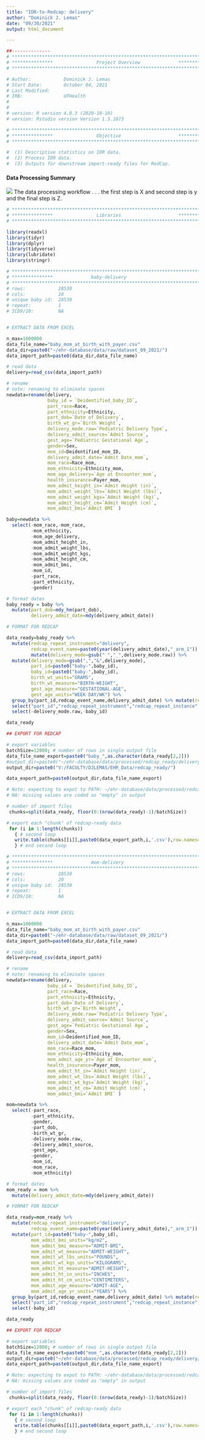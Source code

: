 ```yaml
---
title: "IDR-to-Redcap: delivery"
author: "Dominick J. Lemas"
date: "09/30/2021"
output: html_document

---
```


```r
##-------------- 
# **************************************************************************** #
# ***************                Project Overview              *************** #
# **************************************************************************** #

# Author:            Dominick J. Lemas 
# Start Date:        October 04, 2021 
# Last Modified:      
# IRB:               UFHealth  
#                    
#
# version: R version 4.0.3 (2020-10-10)
# version: Rstudio version Version 1.3.1073 

# **************************************************************************** #
# ***************                Objective                     *************** #
# **************************************************************************** #

#  (1) Descriptive statistics on IDR data. 
#  (2) Process IDR data. 
#  (3) Outputs for downstream import-ready files for RedCap. 


```

#### __Data Processing Summary__
![](dataprocessing_workflow.png)
The data processing workflow . . . 
the first step is X and second step is y and the final step is Z. 


```r

# **************************************************************************** #
# ***************                Libraries                     *************** #
# **************************************************************************** #

library(readxl)
library(tidyr)
library(dplyr)
library(tidyverse)
library(lubridate)
library(stringr)

```


```r

# **************************************************************************** #
# ***************              baby-delivery                                             
# **************************************************************************** #
# rows:            28530
# cols:            20 
# unique baby id:  28530
# repeat:          1
# ICD9/10:         NA


# EXTRACT DATA FROM EXCEL

n_max=1000000
data_file_name="baby_mom_at_birth_with_payer.csv"
data_dir=paste0("~/ehr-database/data/raw/dataset_09_2021/")
data_import_path=paste0(data_dir,data_file_name)

# read data
delivery=read_csv(data_import_path) 

# rename
# note: renaming to eliminate spaces 
newdata=rename(delivery, 
               baby_id = `Deidentified_baby_ID`, 
               part_race=Race,
               part_ethnicity=Ethnicity, 
               part_dob=`Date of Delivery`, 
               birth_wt_gr=`Birth Weight`,
               delivery_mode.raw=`Pediatric Delivery Type`,
               delivery_admit_source=`Admit Source`,
               gest_age=`Pediatric Gestational Age`, 
               gender=Sex, 
               mom_id=Deidentified_mom_ID,
               delivery_admit_date=`Admit Date_mom`, 
               mom_race=Race_mom,
               mom_ethnicity=Ethnicity_mom,
               mom_age_delivery=`Age at Encounter_mom`,
               health_insurance=Payer_mom,
               mom_admit_height_in=`Admit Height (in)`,
               mom_admit_weight_lbs=`Admit Weight (lbs)`,
               mom_admit_weight_kgs=`Admit Weight (kg)`,
               mom_admit_height_cm=`Admit Height (cm)`,
               mom_admit_bmi=`Admit BMI` )

baby=newdata %>%
  select(-mom_race,-mom_race, 
         -mom_ethnicity,
         -mom_age_delivery,
         -mom_admit_height_in, 
         -mom_admit_weight_lbs, 
         -mom_admit_weight_kgs,
         -mom_admit_height_cm, 
         -mom_admit_bmi, 
         -mom_id,
         -part_race,
         -part_ethnicity,
         -gender)

# format dates
baby_ready = baby %>%
  mutate(part_dob=mdy_hm(part_dob),
         delivery_admit_date=mdy(delivery_admit_date))

# FORMAT FOR REDCAP

data_ready=baby_ready %>%
  mutate(redcap_repeat_instrument="delivery",
         redcap_event_name=paste0(year(delivery_admit_date),"_arm_1")) %>%
         mutate(delivery_mode=gsub(" ","_",delivery_mode.raw)) %>%
  mutate(delivery_mode=gsub(",","&",delivery_mode),
         part_id=paste0("baby-",baby_id),
         baby_id=paste0("baby-",baby_id),
         birth_wt_units="GRAMS",
         birth_wt_measure="BIRTH-WEIGHT",
         gest_age_measure="GESTATIONAL-AGE",
         gest_age_units="WEEK DAY/WK") %>%
  group_by(part_id,redcap_event_name,delivery_admit_date) %>% mutate(redcap_repeat_instance = row_number()) %>%
  select("part_id","redcap_repeat_instrument","redcap_repeat_instance","redcap_event_name",everything()) %>%
  select(-delivery_mode.raw,-baby_id) 

data_ready

## EXPORT FOR REDCAP

# export variables
batchSize=12000; # number of rows in single output file
data_file_name_export=paste0("baby_",as.character(data_ready[2,2]))
#output_dir=paste0("~/ehr-database/data/processed/redcap_ready/delivery/")
output_dir=paste0("V:/FACULTY/DJLEMAS/EHR_Data/redcap_ready/")

data_export_path=paste0(output_dir,data_file_name_export)

# Note: expecting to expot to PATH: ~/ehr-database/data/processed/redcap_ready/delivery/
# NA: missing values are coded as "empty" in output

# number of import files
 chunks=split(data_ready, floor(0:(nrow(data_ready)-1)/batchSize))

# export each "chunk" of redcap-ready data
 for (i in 1:length(chunks))
   { # second loop
   write.table(chunks[[i]],paste0(data_export_path,i,'.csv'),row.names=F,na = "", sep=",")
   } # end second loop        


```

```r

# **************************************************************************** #
# ***************              mom-delivery                                             
# **************************************************************************** #
# rows:            28530
# cols:            20 
# unique baby id:  28530
# repeat:          1
# ICD9/10:         NA


# EXTRACT DATA FROM EXCEL

n_max=1000000
data_file_name="baby_mom_at_birth_with_payer.csv"
data_dir=paste0("~/ehr-database/data/raw/dataset_09_2021/")
data_import_path=paste0(data_dir,data_file_name)

# read data
delivery=read_csv(data_import_path) 

# rename
# note: renaming to eliminate spaces 
newdata=rename(delivery, 
               baby_id = `Deidentified_baby_ID`, 
               part_race=Race,
               part_ethnicity=Ethnicity, 
               part_dob=`Date of Delivery`, 
               birth_wt_gr=`Birth Weight`,
               delivery_mode.raw=`Pediatric Delivery Type`,
               delivery_admit_source=`Admit Source`,
               gest_age=`Pediatric Gestational Age`, 
               gender=Sex, 
               mom_id=Deidentified_mom_ID,
               delivery_admit_date=`Admit Date_mom`, 
               mom_race=Race_mom,
               mom_ethnicity=Ethnicity_mom,
               mom_admit_age_yr=`Age at Encounter_mom`,
               health_insurance=Payer_mom,
               mom_admit_ht_in=`Admit Height (in)`,
               mom_admit_wt_lbs=`Admit Weight (lbs)`,
               mom_admit_wt_kgs=`Admit Weight (kg)`,
               mom_admit_ht_cm=`Admit Height (cm)`,
               mom_admit_bmi=`Admit BMI` )

mom=newdata %>%
  select(-part_race,
         -part_ethnicity,
         -gender,
         -part_dob,
         -birth_wt_gr,
         -delivery_mode.raw,
         -delivery_admit_source,
         -gest_age,
         -gender,
         -mom_id,
         -mom_race,
         -mom_ethnicity)

# format dates
mom_ready = mom %>%
  mutate(delivery_admit_date=mdy(delivery_admit_date))

# FORMAT FOR REDCAP

data_ready=mom_ready %>%
  mutate(redcap_repeat_instrument="delivery",
         redcap_event_name=paste0(year(delivery_admit_date),"_arm_1")) %>%
  mutate(part_id=paste0("baby-",baby_id),
         mom_admit_bmi_units="kg/m2",
         mom_admit_bmi_measure="ADMIT-BMI",
         mom_admit_wt_measure="ADMIT-WEIGHT",
         mom_admit_wt_lbs_units="POUNDS",
         mom_admit_wt_kgs_units="KILOGRAMS",
         mom_admit_ht_measure="ADMIT-HEIGHT",
         mom_admit_ht_in_units="INCHES",
         mom_admit_ht_cm_units="CENTIMETERS",
         mom_admit_age_measure="ADMIT-AGE",
         mom_admit_age_yr_units="YEARS") %>%
  group_by(part_id,redcap_event_name,delivery_admit_date) %>% mutate(redcap_repeat_instance = row_number()) %>%
  select("part_id","redcap_repeat_instrument","redcap_repeat_instance","redcap_event_name",everything()) %>%
  select(-baby_id) 

data_ready

## EXPORT FOR REDCAP

# export variables
batchSize=12000; # number of rows in single output file
data_file_name_export=paste0("mom_",as.character(data_ready[2,2]))
output_dir=paste0("~/ehr-database/data/processed/redcap_ready/delivery/")
data_export_path=paste0(output_dir,data_file_name_export)

# Note: expecting to expot to PATH: ~/ehr-database/data/processed/redcap_ready/delivery/
# NA: missing values are coded as "empty" in output

# number of import files
 chunks=split(data_ready, floor(0:(nrow(data_ready)-1)/batchSize))

# export each "chunk" of redcap-ready data
 for (i in 1:length(chunks))
   { # second loop
   write.table(chunks[[i]],paste0(data_export_path,i,'.csv'),row.names=F,na = "", sep=",")
   } # end second loop        


```